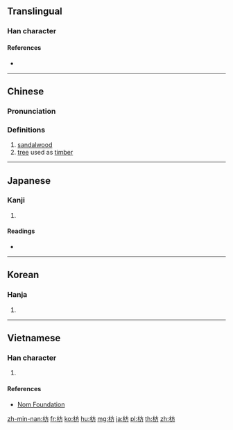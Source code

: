 ==Translingual==

===Han character===
{{Han char|rn=75|rad=木|as=04|sn=8|four=40927|canj=DYHS|ids=⿰木方}}

====References====
* {{Han ref|kx=0515.020|dkj=14532|dj=0903.020|hdz=21174.040|uh=678B|ud=26507|bh=AA44|bd=43588}}

----

==Chinese==
{{zh-forms}}

===Pronunciation===
{{zh-pron
|m=fāng
|c=fong1
|mc=y
|oc=y
|ma=
|cat=n
}}

===Definitions===
# [[sandalwood]]
# [[tree]] used as [[timber]]

----

==Japanese==

===Kanji===
{{ja-kanji|grade=|rs=木04}}

# {{defn|lang=ja|sort=木04}}

====Readings====
* {{ja-readings|goon=[[ほう]] (hō), [[ひょう]] (hyō)|kanon=[[ほう]] (hō), [[へい]] (hei)|kun=[[まゆみ]] (mayumi), [[ふしずけ]] (fushizuke), [[いかだ]] (ikada)}}

----

==Korean==

===Hanja===
{{ko-hanja|hangeul=[[방]], [[병]]|eumhun=|rv=bang, byeong|mr=pang, pyŏng|y=pang, pyeng}}

# {{defn|lang=ko|sort=木04}}

----

==Vietnamese==

===Han character===
{{vi-readings|rs=木04|hanviet=phương}}

# {{defn|lang=vi|sort=木04}}

====References====
* [http://nomfoundation.org/common/nom_details.php?codepoint=678b Nom Foundation]

[[zh-min-nan:枋]]
[[fr:枋]]
[[ko:枋]]
[[hu:枋]]
[[mg:枋]]
[[ja:枋]]
[[pl:枋]]
[[th:枋]]
[[zh:枋]]
